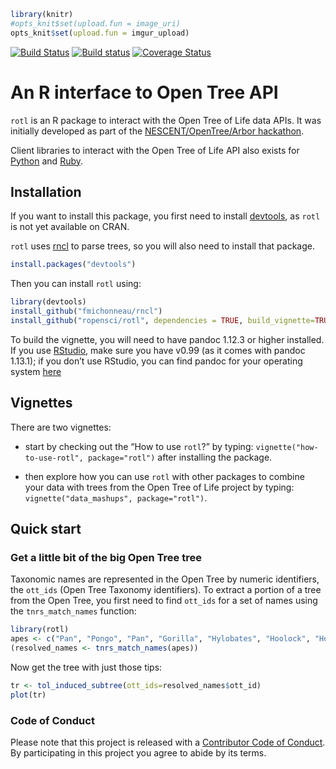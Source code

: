 ```r
library(knitr)
#opts_knit$set(upload.fun = image_uri)
opts_knit$set(upload.fun = imgur_upload)


```
[![Build Status](https://travis-ci.org/ropensci/rotl.svg)](https://travis-ci.org/ropensci/rotl)
[![Build status](https://ci.appveyor.com/api/projects/status/57rapgc0s7fwxwad?svg=true)](https://ci.appveyor.com/project/ropensci/rotl)
[![Coverage Status](https://coveralls.io/repos/ropensci/rotl/badge.svg)](https://coveralls.io/r/ropensci/rotl)

# An R interface to Open Tree API

`rotl` is an R package to interact with the Open Tree of Life data APIs. It was
initially developed as part of the
[NESCENT/OpenTree/Arbor hackathon](http://blog.opentreeoflife.org/2014/06/11/apply-for-tree-for-all-a-hackathon-to-access-opentree-resources/).

Client libraries to interact with the Open Tree of Life API also exists for
[Python](https://github.com/OpenTreeOfLife/opentree-interfaces/tree/master/python)
and [Ruby](https://github.com/SpeciesFileGroup/bark).


## Installation

If you want to install this package, you first need to install
[devtools](https://github.com/hadley/devtools), as `rotl` is not yet available
on CRAN.

`rotl` uses [rncl](https://github.com/fmichonneau/rncl) to parse trees, so you
will also need to install that package.

```r
install.packages("devtools")
```

Then you can install `rotl` using:

```r
library(devtools)
install_github("fmichonneau/rncl")
install_github("ropensci/rotl", dependencies = TRUE, build_vignette=TRUE)
```

To build the vignette, you will need to have pandoc 1.12.3 or higher
installed. If you use
[RStudio](https://www.rstudio.com/products/rstudio/download/), make sure you
have v0.99 (as it comes with pandoc 1.13.1); if you don't use RStudio, you can
find pandoc for your operating system [here](http://pandoc.org/installing.html)

## Vignettes

There are two vignettes:

- start by checking out the "How to use `rotl`?" by typing:
  `vignette("how-to-use-rotl", package="rotl")` after installing the
  package.

- then explore how you can use `rotl` with other packages to combine your data
  with trees from the Open Tree of Life project by typing:
  `vignette("data_mashups", package="rotl")`.

## Quick start

### Get a little bit of the big Open Tree tree

Taxonomic names are represented in the Open Tree by numeric identifiers, the
`ott_ids` (Open Tree Taxonomy identifiers). To extract a portion of a tree from
the Open Tree, you first need to find `ott_ids` for a set of names using the
`tnrs_match_names` function:

```r
library(rotl)
apes <- c("Pan", "Pongo", "Pan", "Gorilla", "Hylobates", "Hoolock", "Homo")
(resolved_names <- tnrs_match_names(apes))
```

Now get the tree with just those tips:

```r
tr <- tol_induced_subtree(ott_ids=resolved_names$ott_id)
plot(tr)
```

### Code of Conduct

Please note that this project is released with a
[Contributor Code of Conduct](CONDUCT.md). By participating in this project you
agree to abide by its terms.
